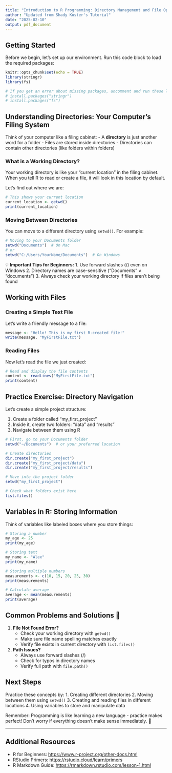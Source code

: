 ---
title: "Introduction to R Programming: Directory Management and File Operations"
author: "Updated from Shady Kuster's Tutorial"
date: "2025-02-10"
output: pdf_document
---

## Getting Started 

Before we begin, let's set up our environment. Run this code block to load the required packages:

```{r setup, include=FALSE}
knitr::opts_chunk$set(echo = TRUE)
library(stringr)
library(fs)

# If you get an error about missing packages, uncomment and run these lines:
# install.packages("stringr") 
# install.packages("fs")
```

## Understanding Directories: Your Computer's Filing System 

Think of your computer like a filing cabinet:
- A **directory** is just another word for a folder
- Files are stored inside directories
- Directories can contain other directories (like folders within folders)

### What is a Working Directory? 

Your working directory is like your "current location" in the filing cabinet. When you tell R to read or create a file, it will look in this location by default.

Let's find out where we are:

```{r}
# This shows your current location
current_location <- getwd()
print(current_location)
```

### Moving Between Directories 

You can move to a different directory using `setwd()`. For example:

```{r, eval=FALSE}
# Moving to your Documents folder
setwd("Documents")  # On Mac
# or
setwd("C:/Users/YourName/Documents")  # On Windows
```

💡 **Important Tips for Beginners:**
1. Use forward slashes (/) even on Windows
2. Directory names are case-sensitive ("Documents" ≠ "documents")
3. Always check your working directory if files aren't being found

## Working with Files 

### Creating a Simple Text File

Let's write a friendly message to a file:

```{r}
message <- "Hello! This is my first R-created file!"
write(message, "MyFirstFile.txt")
```

### Reading Files

Now let's read the file we just created:

```{r}
# Read and display the file contents
content <- readLines("MyFirstFile.txt")
print(content)
```

## Practice Exercise: Directory Navigation ️

Let's create a simple project structure:

1. Create a folder called "my_first_project"
2. Inside it, create two folders: "data" and "results"
3. Navigate between them using R

```{r, eval=FALSE}
# First, go to your Documents folder
setwd("~/Documents")  # or your preferred location

# Create directories
dir.create("my_first_project")
dir.create("my_first_project/data")
dir.create("my_first_project/results")

# Move into the project folder
setwd("my_first_project")

# Check what folders exist here
list.files()
```

## Variables in R: Storing Information 

Think of variables like labeled boxes where you store things:

```{r}
# Storing a number
my_age <- 25
print(my_age)

# Storing text
my_name <- "Alex"
print(my_name)

# Storing multiple numbers
measurements <- c(10, 15, 20, 25, 30)
print(measurements)

# Calculate average
average <- mean(measurements)
print(average)
```

## Common Problems and Solutions 🔧

1. **File Not Found Error?**
   - Check your working directory with `getwd()`
   - Make sure file name spelling matches exactly
   - Verify file exists in current directory with `list.files()`

2. **Path Issues?**
   - Always use forward slashes (/)
   - Check for typos in directory names
   - Verify full path with `file.path()`

## Next Steps 

Practice these concepts by:
1. Creating different directories
2. Moving between them using `setwd()`
3. Creating and reading files in different locations
4. Using variables to store and manipulate data

Remember: Programming is like learning a new language - practice makes perfect! Don't worry if everything doesn't make sense immediately. 💪

---

## Additional Resources 

- R for Beginners: [https://www.r-project.org/other-docs.html](https://www.r-project.org/other-docs.html)
- RStudio Primers: [https://rstudio.cloud/learn/primers](https://rstudio.cloud/learn/primers)
- R Markdown Guide: [https://rmarkdown.rstudio.com/lesson-1.html](https://rmarkdown.rstudio.com/lesson-1.html)
